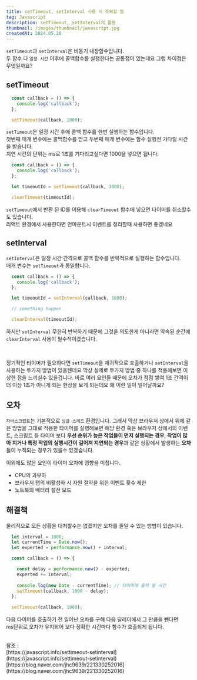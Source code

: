 ```yaml
---
title: setTimeout, setInterval 사용 시 주의할 점
tag: Javascript
description: setTimeout, setInterval의 활용
thumbnail: /images/thumbnail/javascript.jpg
createdAt: 2024.05.20
---
```


`setTimeout`과 `setInterval`은 비동기 내장함수입니다.<br/>
두 함수 다 `일정 시간` 이후에 콜백함수를 실행한다는 공통점이 있는데요 그럼 차이점은 무엇일까요?

## setTimeout

```javascript
  const callback = () => {
    console.log('callback');
  };

  setTimeout(callback, 1000);
```

`setTimeout`은 일정 시간 후에 콜백 함수를 한번 실행하는 함수입니다.<br/>
첫번째 매개 변수에는 콜백함수를 받고 두번째 매개 변수에는 함수 실행전 기다릴 시간을 받습니다.<br/>
지연 시간의 단위는 ms로 1초를 기다리고싶다면 1000을 넣으면 됩니다.

```javascript
  const callback = () => {
    console.log('callback');
  };

  let timeoutId = setTimeout(callback, 1000);

  clearTimeout(timeoutId);
```

`setTimeout`에서 반환 된 ID를 이용해 `clearTimeout` 함수에 넣으면 타이머를 취소할수도 있습니다.<br/>
리액트 환경에서 사용한다면 언마운트시 이벤트를 정리할때 사용하면 좋겠네요

## setInterval

`setInterval`은 일정 시간 간격으로 콜백 함수를 반복적으로 실행하는 함수입니다.<br/>
매개 변수는 `setTimeout`과 동일합니다.

```javascript
  const callback = () => {
    console.log('callback');
  };

  let timeoutId = setInterval(callback, 1000);

  // something happen

  clearInterval(timeoutId);
```

하지만 `setInterval` 무한히 반복하기 때문에 그것을 의도한게 아니라면 약속된 순간에<br/>
`clearInterval` 사용이 필수적이겠습니다.

<br/>

정기적인 타이머가 필요하다면 `setTimeout`을 재귀적으로 호출하거나 `setInterval`을 사용하는 두가지 방법이
있을텐데요 막상 실제로 두가지 방법 중 하나를 적용해보면 이상한 점을 느끼실수 있을겁니다. 바로 여러 요인들 때문에
오차가 점점 쌓여 1초 간격이 더 이상 1초가 아니게 되는 현상을 보게 되는데요 왜 이런 일이 일어날까요?

## 오차

`자바스크립트`는 기본적으로 `싱글 스레드` 환경입니다. 그래서 막상 브라우저 상에서 위에 같은 방법을 그대로 적용한
타이머를 실행해보면 해당 환경 혹은 브라우저 상에서의 이벤트, 스크립트 등 타이머 보다 <strong>우선 순위가 높은 작업들이
먼저 실행되는 경우</strong>, <strong>작업이 많아 지거나 특정 작업의 실행시간이 길어져 지연되는 경우</strong>과 같은 상황에서 발생하는 <strong>오차</strong>들이
누적되는 경우가 있을수 있겠습니다.

이외에도 많은 요인이 타이머 오차에 영향을 미칩니다.

- CPU의 과부하
- 브라우저 탭의 비활성화 시 자원 절약을 위한 이벤트 횟수 제한
- 노트북의 배터리 절전 모드

## 해결책

물리적으로 모든 상황을 대처할수는 없겠지만 오차를 줄일 수 있는 방법이 있습니다.<br/>

```javascript
  let interval = 1000;
  let currentTime = Date.now();
  let experted = performance.now() + interval;

  const callback = () => {

    const delay = performance.now() - experted;
    experted += interval;
    
    console.log(new Date - currentTime); // 타이머에 출력 될 시간
    setTimeout(callback, 1000 - delay);
  };
  
  setTimeout(callback, 1000);
```

다음 타이머를 호출하기 전 일어난 오차를 구해 다음 딜레이에서 그 만큼을 뺀다면<br/>
ms단위로 오차가 유지되어 보다 정확한 시간마다 함수가 호출되게 됩니다.


<br/>
참조 : <br/>
[https://javascript.info/settimeout-setinterval](https://javascript.info/settimeout-setinterval) <br/>
[https://blog.naver.com/jhc9639/221330252016](https://blog.naver.com/jhc9639/221330252016)